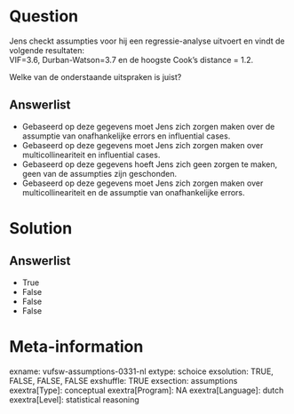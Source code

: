 Question
========
Jens checkt assumpties voor hij een regressie-analyse uitvoert en vindt
de volgende resultaten:  
VIF=3.6, Durban-Watson=3.7 en de hoogste Cook's distance = 1.2.  
  
Welke van de onderstaande uitspraken is juist?

Answerlist
----------
* Gebaseerd op deze gegevens moet Jens zich zorgen maken over de assumptie van onafhankelijke errors en influential cases.
* Gebaseerd op deze gegevens moet Jens zich zorgen maken over multicollineariteit en influential cases.
* Gebaseerd op deze gegevens hoeft Jens zich geen zorgen te maken, geen van de assumpties zijn geschonden.
* Gebaseerd op deze gegevens moet Jens zich zorgen maken over multicollineariteit en de assumptie van onafhankelijke errors.


Solution
========










Answerlist
----------
* True
* False
* False
* False

Meta-information
================
exname: vufsw-assumptions-0331-nl
extype: schoice
exsolution: TRUE, FALSE, FALSE, FALSE
exshuffle: TRUE
exsection: assumptions
exextra[Type]: conceptual
exextra[Program]: NA
exextra[Language]: dutch
exextra[Level]: statistical reasoning

